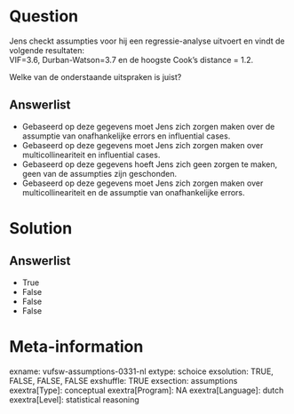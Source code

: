 Question
========
Jens checkt assumpties voor hij een regressie-analyse uitvoert en vindt
de volgende resultaten:  
VIF=3.6, Durban-Watson=3.7 en de hoogste Cook's distance = 1.2.  
  
Welke van de onderstaande uitspraken is juist?

Answerlist
----------
* Gebaseerd op deze gegevens moet Jens zich zorgen maken over de assumptie van onafhankelijke errors en influential cases.
* Gebaseerd op deze gegevens moet Jens zich zorgen maken over multicollineariteit en influential cases.
* Gebaseerd op deze gegevens hoeft Jens zich geen zorgen te maken, geen van de assumpties zijn geschonden.
* Gebaseerd op deze gegevens moet Jens zich zorgen maken over multicollineariteit en de assumptie van onafhankelijke errors.


Solution
========










Answerlist
----------
* True
* False
* False
* False

Meta-information
================
exname: vufsw-assumptions-0331-nl
extype: schoice
exsolution: TRUE, FALSE, FALSE, FALSE
exshuffle: TRUE
exsection: assumptions
exextra[Type]: conceptual
exextra[Program]: NA
exextra[Language]: dutch
exextra[Level]: statistical reasoning

